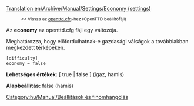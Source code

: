 [[Translation:en/Archive/Manual/Settings/Economy (settings)]]

:<small><< Vissza az [[hu/Archive/Manual/Settings/Openttd.cfg|openttd.cfg]]-hez (OpenTTD beállítófájl)</small>


Az '''economy''' az openttd.cfg fájl egy változója.

Meghatározza, hogy előfordulhatnak-e gazdasági válságok a továbbiakban megkezdett térképeken.<br>
<pre>
[difficulty]
economy = false
</pre>

'''Lehetséges értékek:''' [ true | false ] (igaz, hamis)

'''Alapbeállítás:''' false (hamis)


[[Category:hu/Manual/Beállítások és finomhangolás]]